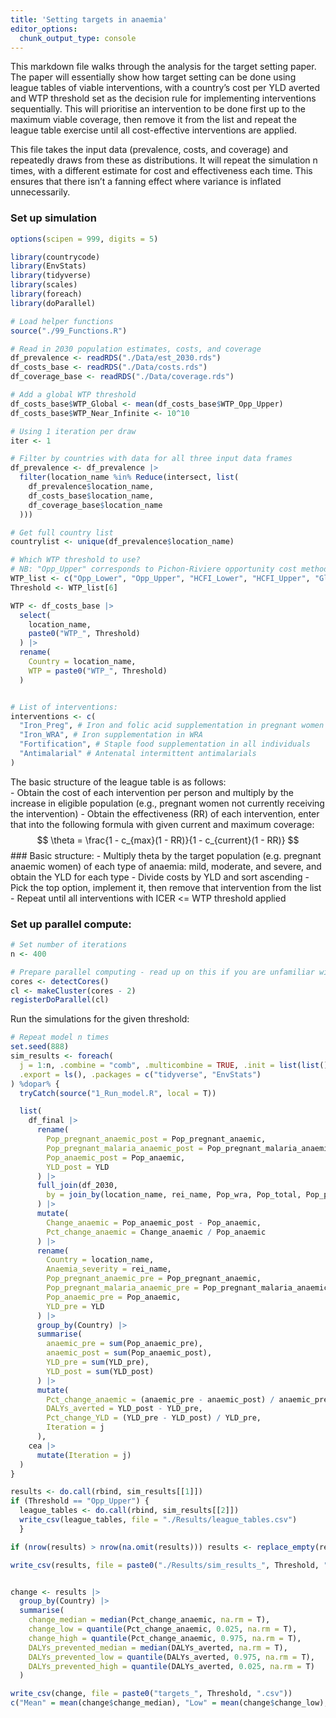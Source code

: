 ```yaml
---
title: 'Setting targets in anaemia'
editor_options: 
  chunk_output_type: console
---
```


This markdown file walks through the analysis for the target setting paper.  
The paper will essentially show how target setting can be done using league tables of viable interventions, with a country's cost per YLD averted and WTP threshold set as the decision rule for implementing interventions sequentially. This will prioritise an intervention to be done first up to the maximum viable coverage, then remove it from the list and repeat the league table exercise until all cost-effective interventions are applied.

This file takes the input data (prevalence, costs, and coverage) and repeatedly draws from these as distributions. It will repeat the simulation n times, with a different estimate for cost and effectiveness each time. This ensures that there isn't a fanning effect where variance is inflated unnecessarily.

### Set up simulation

```r
options(scipen = 999, digits = 5)

library(countrycode)
library(EnvStats)
library(tidyverse)
library(scales)
library(foreach)
library(doParallel)

# Load helper functions
source("./99_Functions.R")

# Read in 2030 population estimates, costs, and coverage
df_prevalence <- readRDS("./Data/est_2030.rds")
df_costs_base <- readRDS("./Data/costs.rds")
df_coverage_base <- readRDS("./Data/coverage.rds")

# Add a global WTP threshold
df_costs_base$WTP_Global <- mean(df_costs_base$WTP_Opp_Upper)
df_costs_base$WTP_Near_Infinite <- 10^10

# Using 1 iteration per draw
iter <- 1

# Filter by countries with data for all three input data frames
df_prevalence <- df_prevalence |>
  filter(location_name %in% Reduce(intersect, list(
    df_prevalence$location_name,
    df_costs_base$location_name,
    df_coverage_base$location_name
  )))

# Get full country list
countrylist <- unique(df_prevalence$location_name)

# Which WTP threshold to use?
# NB: "Opp_Upper" corresponds to Pichon-Riviere opportunity cost method
WTP_list <- c("Opp_Lower", "Opp_Upper", "HCFI_Lower", "HCFI_Upper", "Global", "Near_Infinite")
Threshold <- WTP_list[6]

WTP <- df_costs_base |>
  select(
    location_name,
    paste0("WTP_", Threshold)
  ) |>
  rename(
    Country = location_name,
    WTP = paste0("WTP_", Threshold)
  )


# List of interventions:
interventions <- c(
  "Iron_Preg", # Iron and folic acid supplementation in pregnant women
  "Iron_WRA", # Iron supplementation in WRA
  "Fortification", # Staple food supplementation in all individuals
  "Antimalarial" # Antenatal intermittent antimalarials
)
```

The basic structure of the league table is as follows:  
- Obtain the cost of each intervention per person and multiply by the increase in eligible population (e.g., pregnant women not currently receiving the intervention) 
- Obtain the effectiveness (RR) of each intervention, enter that into the following formula with given current and maximum coverage:
$$
\theta = \frac{1 - c_{max}(1 - RR)}{1 - c_{current}(1 - RR)}
$$
### Basic structure:
- Multiply theta by the target population (e.g. pregnant anaemic women) of each type of anaemia: mild, moderate, and severe, and obtain the YLD for each type
- Divide costs by YLD and sort ascending
- Pick the top option, implement it, then remove that intervention from the list  
- Repeat until all interventions with ICER <= WTP threshold applied

### Set up parallel compute:

```r
# Set number of iterations
n <- 400

# Prepare parallel computing - read up on this if you are unfamiliar with doparallel, it will slow down your machine for other tasks
cores <- detectCores()
cl <- makeCluster(cores - 2)
registerDoParallel(cl)
```

Run the simulations for the given threshold:

```r
# Repeat model n times
set.seed(888)
sim_results <- foreach(
  j = 1:n, .combine = "comb", .multicombine = TRUE, .init = list(list(), list()),
  .export = ls(), .packages = c("tidyverse", "EnvStats")
) %dopar% {
  tryCatch(source("1_Run_model.R", local = T))

  list(
    df_final |>
      rename(
        Pop_pregnant_anaemic_post = Pop_pregnant_anaemic,
        Pop_pregnant_malaria_anaemic_post = Pop_pregnant_malaria_anaemic,
        Pop_anaemic_post = Pop_anaemic,
        YLD_post = YLD
      ) |>
      full_join(df_2030,
        by = join_by(location_name, rei_name, Pop_wra, Pop_total, Pop_pregnant)
      ) |>
      mutate(
        Change_anaemic = Pop_anaemic_post - Pop_anaemic,
        Pct_change_anaemic = Change_anaemic / Pop_anaemic
      ) |>
      rename(
        Country = location_name,
        Anaemia_severity = rei_name,
        Pop_pregnant_anaemic_pre = Pop_pregnant_anaemic,
        Pop_pregnant_malaria_anaemic_pre = Pop_pregnant_malaria_anaemic,
        Pop_anaemic_pre = Pop_anaemic,
        YLD_pre = YLD
      ) |>
      group_by(Country) |>
      summarise(
        anaemic_pre = sum(Pop_anaemic_pre),
        anaemic_post = sum(Pop_anaemic_post),
        YLD_pre = sum(YLD_pre),
        YLD_post = sum(YLD_post)
      ) |>
      mutate(
        Pct_change_anaemic = (anaemic_pre - anaemic_post) / anaemic_pre,
        DALYs_averted = YLD_post - YLD_pre,
        Pct_change_YLD = (YLD_pre - YLD_post) / YLD_pre,
        Iteration = j
      ),
    cea |>
      mutate(Iteration = j)
  )
}

results <- do.call(rbind, sim_results[[1]])
if (Threshold == "Opp_Upper") {
  league_tables <- do.call(rbind, sim_results[[2]])
  write_csv(league_tables, file = "./Results/league_tables.csv")
  }

if (nrow(results) > nrow(na.omit(results))) results <- replace_empty(results)

write_csv(results, file = paste0("./Results/sim_results_", Threshold, ".csv"))


change <- results |>
  group_by(Country) |>
  summarise(
    change_median = median(Pct_change_anaemic, na.rm = T),
    change_low = quantile(Pct_change_anaemic, 0.025, na.rm = T),
    change_high = quantile(Pct_change_anaemic, 0.975, na.rm = T),
    DALYs_prevented_median = median(DALYs_averted, na.rm = T),
    DALYs_prevented_low = quantile(DALYs_averted, 0.975, na.rm = T),
    DALYs_prevented_high = quantile(DALYs_averted, 0.025, na.rm = T)
  )

write_csv(change, file = paste0("targets_", Threshold, ".csv"))
c("Mean" = mean(change$change_median), "Low" = mean(change$change_low), "High" = mean(change$change_high))
```
